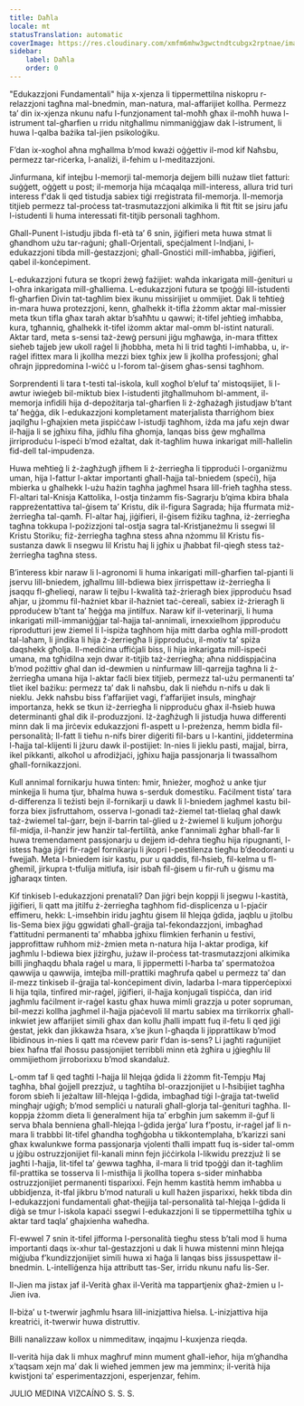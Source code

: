```yaml
---
title: Daħla
locale: mt
statusTranslation: automatic
coverImage: https://res.cloudinary.com/xmfm6mhw3gwctndtcubgx2rptnae/image/upload/v1740337243/small_cover_educacion_fundamental_a051170f1c.webp
sidebar:
    label: Daħla
    order: 0
---
```

"Edukazzjoni Fundamentali" hija x-xjenza li tippermettilna niskopru r-relazzjoni tagħna mal-bnedmin, man-natura, mal-affarijiet kollha. Permezz ta’ din ix-xjenza nkunu nafu l-funzjonament tal-moħħ għax il-moħħ huwa l-istrument tal-għarfien u rridu nitgħallmu nimmaniġġjaw dak l-istrument, li huwa l-qalba bażika tal-jien psikoloġiku.

F’dan ix-xogħol aħna mgħallma b’mod kważi oġġettiv il-mod kif Naħsbu, permezz tar-riċerka, l-analiżi, il-fehim u l-meditazzjoni.

Jinfurmana, kif intejbu l-memorji tal-memorja dejjem billi nużaw tliet fatturi: suġġett, oġġett u post; il-memorja hija mċaqalqa mill-interess, allura trid turi interess f'dak li qed tistudja sabiex tiġi rreġistrata fil-memorja. Il-memorja titjieb permezz tal-proċess tat-trasmutazzjoni alkimika li ftit ftit se jsiru jafu l-istudenti li huma interessati fit-titjib personali tagħhom.

Għall-Punent l-istudju jibda fl-età ta’ 6 snin, jiġifieri meta huwa stmat li għandhom użu tar-raġuni; għall-Orjentali, speċjalment l-Indjani, l-edukazzjoni tibda mill-ġestazzjoni; għall-Gnostiċi mill-imħabba, jiġifieri, qabel il-konċepiment.

L-edukazzjoni futura se tkopri żewġ fażijiet: waħda inkarigata mill-ġenituri u l-oħra inkarigata mill-għalliema. L-edukazzjoni futura se tpoġġi lill-istudenti fl-għarfien Divin tat-tagħlim biex ikunu missirijiet u ommijiet. Dak li teħtieġ in-mara huwa protezzjoni, kenn, għalhekk it-tifla żżomm aktar mal-missier meta tkun tifla għax tarah aktar b’saħħtu u qawwi; it-tifel jeħtieġ imħabba, kura, tgħanniq, għalhekk it-tifel iżomm aktar mal-omm bl-istint naturali. Aktar tard, meta s-sensi taż-żewġ persuni jiġu mgħawġa, in-mara tfittex sieħeb tajjeb jew ukoll raġel li jħobbha, meta hi li trid tagħti l-imħabba, u, ir-raġel ifittex mara li jkollha mezzi biex tgħix jew li jkollha professjoni; għal oħrajn jippredomina l-wiċċ u l-forom tal-ġisem għas-sensi tagħhom.

Sorprendenti li tara t-testi tal-iskola, kull xogħol b’eluf ta’ mistoqsijiet, li l-awtur iwieġeb bil-miktub biex l-istudenti jitgħallmuhom bl-amment, il-memorja infidili hija d-depożitarja tal-għarfien li ż-żgħażagħ jistudjaw b’tant ta’ ħeġġa, dik l-edukazzjoni kompletament materjalista tħarriġhom biex jaqilgħu l-għajxien meta jispiċċaw l-istudji tagħhom, iżda ma jafu xejn dwar il-ħajja li se jgħixu fiha, jidħlu fiha għomja, lanqas biss ġew mgħallma jirriproduċu l-ispeċi b’mod eżaltat, dak it-tagħlim huwa inkarigat mill-ħallelin fid-dell tal-impudenza.

Huwa meħtieġ li ż-żagħżugħ jifhem li ż-żerriegħa li tipproduċi l-organiżmu uman, hija l-fattur l-aktar importanti għall-ħajja tal-bniedem (speċi), hija mbierka u għalhekk l-użu ħażin tagħha jagħmel ħsara lill-frieħ tagħha stess. Fl-altari tal-Knisja Kattolika, l-ostja tinżamm fis-Sagrarju b’qima kbira bħala rappreżentattiva tal-ġisem ta’ Kristu, dik il-figura Sagrada; hija ffurmata miż-żerriegħa tal-qamħ. Fl-altar ħaj, jiġifieri, il-ġisem fiżiku tagħna, iż-żerriegħa tagħna tokkupa l-pożizzjoni tal-ostja sagra tal-Kristjaneżmu li ssegwi lil Kristu Storiku; fiż-żerriegħa tagħna stess aħna nżommu lil Kristu fis-sustanza dawk li nsegwu lil Kristu ħaj li jgħix u jħabbat fil-qiegħ stess taż-żerriegħa tagħna stess.

B’interess kbir naraw li l-agronomi li huma inkarigati mill-għarfien tal-pjanti li jservu lill-bniedem, jgħallmu lill-bdiewa biex jirrispettaw iż-żerriegħa li jsaqqu fl-għelieqi, naraw li tejbu l-kwalità taż-żrieragħ biex jipproduċu ħsad aħjar, u jżommu fil-ħażniet kbar il-ħażniet taċ-ċereali, sabiex iż-żrieragħ li pproduċew b’tant ta’ ħeġġa ma jintilfux. Naraw kif il-veterinarji, li huma inkarigati mill-immaniġġjar tal-ħajja tal-annimali, irnexxielhom jipproduċu riprodutturi jew żiemel li l-ispiża tagħhom hija mitt darba ogħla mill-prodott tal-laħam, li jindika li hija ż-żerriegħa li jipproduċu, il-motiv ta’ spiża daqshekk għolja. Il-mediċina uffiċjali biss, li hija inkarigata mill-ispeċi umana, ma tgħidilna xejn dwar it-titjib taż-żerriegħa; aħna niddispjaċina b’mod pożittiv għal dan id-dewmien u ninfurmaw lill-qarrejja tagħna li ż-żerriegħa umana hija l-aktar faċli biex titjieb, permezz tal-użu permanenti ta’ tliet ikel bażiku: permezz ta’ dak li naħsbu, dak li nieħdu n-nifs u dak li nieklu. Jekk naħsbu biss f’affarijiet vagi, f’affarijiet insuls, mingħajr importanza, hekk se tkun iż-żerriegħa li nipproduċu għax il-ħsieb huwa determinanti għal dik il-produzzjoni. Iż-żagħżugħ li jistudja huwa differenti minn dak li ma jirċevix edukazzjoni fl-aspett u l-preżenza, hemm bidla fil-personalità; Il-fatt li tieħu n-nifs birer diġeriti fil-bars u l-kantini, jiddetermina l-ħajja tal-klijenti li jżuru dawk il-postijiet: In-nies li jieklu pasti, majjal, birra, ikel pikkanti, alkoħol u afrodiżjaċi, jgħixu ħajja passjonarja li twassalhom għall-fornikazzjoni.

Kull annimal fornikarju huwa tinten: ħmir, ħnieżer, mogħoż u anke tjur minkejja li huma tjur, bħalma huwa s-serduk domestiku. Faċilment tista’ tara d-differenza li teżisti bejn il-fornikarji u dawk li l-bniedem jagħmel kastu bil-forza biex jisfruttahom, osserva l-gonadi taż-żiemel tat-tlielaq għal dawk taż-żwiemel tal-ġarr, bejn il-barrin tal-ġlied u ż-żwiemel li kuljum joħorġu fil-midja, il-ħanżir jew ħanżir tal-fertilità, anke f’annimali żgħar bħall-far li huwa tremendament passjonarju u dejjem id-dehra tiegħu hija ripugnanti, l-istess ħaġa jiġri fir-raġel fornikarju li jkopri l-pestilenza tiegħu b’deodoranti u fwejjaħ. Meta l-bniedem isir kastu, pur u qaddis, fil-ħsieb, fil-kelma u fl-għemil, jirkupra t-tfulija mitlufa, isir isbaħ fil-ġisem u fir-ruħ u ġismu ma jgħaraqx tinten.

Kif tinkiseb l-edukazzjoni prenatali? Dan jiġri bejn koppji li jsegwu l-kastità, jiġifieri, li qatt ma jitilfu ż-żerriegħa tagħhom fid-displicenza u l-pjaċir effimeru, hekk: L-imseħbin iridu jagħtu ġisem lil ħlejqa ġdida, jaqblu u jitolbu lis-Sema biex jiġu ggwidati għall-ġrajja tal-fekondazzjoni, imbagħad f’attitudni permanenti ta’ mħabba jgħixu flimkien ferħanin u festivi, japprofittaw ruħhom miż-żmien meta n-natura hija l-aktar prodiga, kif jagħmlu l-bdiewa biex jiżirgħu, jużaw il-proċess tat-trasmutazzjoni alkimika billi jingħaqdu bħala raġel u mara, li jippermetti l-ħarba ta’ spermatożoa qawwija u qawwija, imtejba mill-prattiki magħrufa qabel u permezz ta’ dan il-mezz tinkiseb il-ġrajja tal-konċepiment divin, ladarba l-mara tipperċepixxi li hija tqila, tinfired mir-raġel, jiġifieri, il-ħajja konjugali tispiċċa, dan irid jagħmlu faċilment ir-raġel kastu għax huwa mimli grazzja u poter sopruman, bil-mezzi kollha jagħmel il-ħajja pjaċevoli lil martu sabiex ma tirrikorrix għall-inkwiet jew affarijiet simili għax dan kollu jħalli impatt fuq il-fetu li qed jiġi ġestat, jekk dan jikkawża ħsara, x’se jkun l-għaqda li jipprattikaw b’mod libidinous in-nies li qatt ma rċevew parir f’dan is-sens? Li jagħti raġunijiet biex ħafna tfal iħossu passjonijiet terribbli minn età żgħira u jġiegħlu lil ommijiethom jirroborixxu b’mod skandaluż.

L-omm taf li qed tagħti l-ħajja lil ħlejqa ġdida li żżomm fit-Tempju Ħaj tagħha, bħal ġojjell prezzjuż, u tagħtiha bl-orazzjonijiet u l-ħsibijiet tagħha forom sbieħ li jeżaltaw lill-ħlejqa l-ġdida, imbagħad tiġi l-ġrajja tat-twelid mingħajr uġigħ; b’mod sempliċi u naturali għall-glorja tal-ġenituri tagħha. Il-koppja żżomm dieta li ġeneralment hija ta’ erbgħin jum sakemm il-ġuf li serva bħala benniena għall-ħlejqa l-ġdida jerġa’ lura f’postu, ir-raġel jaf li n-mara li trabbbi lit-tifel għandha togħġobha u tikkontemplaha, b’karizzi sani għax kwalunkwe forma passjonarja vjolenti tħalli impatt fuq is-sider tal-omm u jġibu ostruzzjonijiet fil-kanali minn fejn jiċċirkola l-likwidu prezzjuż li se jagħti l-ħajja, lit-tifel ta’ ġewwa tagħha, il-mara li trid tpoġġi dan it-tagħlim fil-prattika se tosserva li l-mistħija li jkollha topera s-sider minħabba ostruzzjonijiet permanenti tisparixxi. Fejn hemm kastità hemm imħabba u ubbidjenza, it-tfal jikbru b’mod naturali u kull ħażen jisparixxi, hekk tibda din l-edukazzjoni fundamentali għat-tħejjija tal-personalità tal-ħlejqa l-ġdida li diġà se tmur l-iskola kapaċi ssegwi l-edukazzjoni li se tippermettilha tgħix u aktar tard taqla’ għajxienha waħedha.

Fl-ewwel 7 snin it-tifel jifforma l-personalità tiegħu stess b’tali mod li huma importanti daqs ix-xhur tal-ġestazzjoni u dak li huwa mistenni minn ħlejqa miġjuba f’kundizzjonijiet simili huwa xi ħaġa li lanqas biss jissuspettaw il-bnedmin. L-intelliġenza hija attributt tas-Ser, irridu nkunu nafu lis-Ser.

Il-Jien ma jistax jaf il-Verità għax il-Verità ma tappartjenix għaż-żmien u l-Jien iva.

Il-biża’ u t-twerwir jagħmlu ħsara lill-inizjattiva ħielsa. L-inizjattiva hija kreatriċi, it-twerwir huwa distruttiv.

Billi nanalizzaw kollox u nimmeditaw, inqajmu l-kuxjenza rieqda.

Il-verità hija dak li mhux magħruf minn mument għall-ieħor, hija m’għandha x’taqsam xejn ma’ dak li wieħed jemmen jew ma jemminx; il-verità hija kwistjoni ta’ esperimentazzjoni, esperjenzar, fehim.

JULIO MEDINA VIZCAÍNO
S. S. S.

